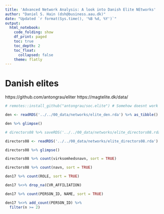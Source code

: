 ```yaml
---
title: 'Advanced Network Analysis: A look into Danish Elite NEtworks'
author: "Daniel S. Hain (dsh@business.aau.dk)"
date: "Updated `r format(Sys.time(), '%B %d, %Y')`"
output:
  html_notebook:
    code_folding: show
    df_print: paged
    toc: true
    toc_depth: 2
    toc_float:
      collapsed: false
    theme: flatly
---
```


# Danish elites

https://github.com/antongrau/eliter
https://magtelite.dk/data/


```r
# remotes::install_github("antongrau/soc.elite") # Somehow doesnt work
```


```r
den <- readRDS('../../00_data/networks/elite_den.rda') %>% as_tibble()
```

```r
den %>% glimpse()
```


```r
# directors08 %>% saveRDS('../../00_data/networks/elite_directors08.rda') 
```


```r
directors08 <- readRDS('../../00_data/networks/elite_directors08.rda') %>% as_tibble()
```

```r
directors08 %>% glimpse()
```

```r
directors08 %>% count(virksomhedsnavn, sort = TRUE)
```

```r
directors08 %>% count(navn, sort = TRUE)
```


```r
den17 %>% count(ROLE, sort = TRUE)
```

```r
den17 %<>% drop_na(CVR_AFFILIATION)
```


```r
den17 %>% count(PERSON_ID, NAME, sort = TRUE)
```

```r
den17 %<>% add_count(PERSON_ID) %>%
  filter(n >= 2)
```

